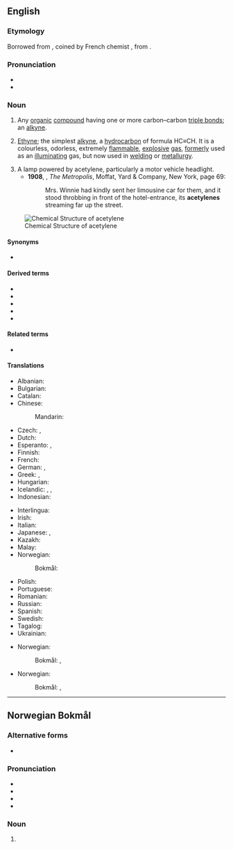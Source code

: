 {{also|acétylène}}
==English==

===Etymology===
Borrowed from {{bor|en|fr|acétylène}}, coined by French chemist {{w|Marcellin Berthelot}}, from {{m|en|acetyl}}.

===Pronunciation===
* {{IPA|en|/ə ˈsɛt əl ˌin/}}
* {{audio|en|en-us-acetylene.ogg|Audio (US)}}

===Noun===
{{en-noun|~}}

# {{lb|en|organic chemistry|countable}} Any [[organic]] [[compound]] having one or more carbon–carbon [[triple bond]]s; an [[alkyne]].
# {{lb|en|organic compound|uncountable}} [[ethyne|Ethyne]]; the simplest [[alkyne]], a [[hydrocarbon]] of formula HC≡CH. It is a colourless, odorless, extremely [[flammable]], [[explosive]] [[gas]], [[formerly]] used as an [[illuminating]] gas, but now used in [[welding]] or [[metallurgy]].
# A lamp powered by acetylene, particularly a motor vehicle headlight.
#*'''1908''', {{w|Upton Sinclair}}, ''The Metropolis'', Moffat, Yard & Company, New York, page 69:
#*:Mrs. Winnie had kindly sent her limousine car for them, and it stood throbbing in front of the hotel-entrance, its '''acetylenes''' streaming far up the street.

[[Image:Ethyne-2D-flat.png|thumb|right|Chemical Structure of acetylene]]

====Synonyms====
* {{sense|[[IUPAC]] name}} {{l|en|ethyne}}

====Derived terms====
* {{l|en|acetylene black}}
* {{l|en|acetylene torch}}
* {{l|en|acetylenation}}
* {{l|en|oxyacetylene}}
* {{l|en|polyacetylene}}

====Related terms====
* {{l|en|acetylide}}

====Translations====
{{trans-top|acetylene}}
* Albanian: {{t+|sq|acetilen}}
* Bulgarian: {{t|bg|ацетилен}}
* Catalan: {{t|ca|acetilè|m}}
* Chinese:
*: Mandarin: {{t+|cmn|乙炔|tr=yǐquē}}
* Czech: {{t+|cs|acetylen|m}}, {{t|cs|acetylén|m}}
* Dutch: {{t+|nl|acetyleen|n}}
* Esperanto: {{t+|eo|acetileno}}, {{t|eo|etino}}
* Finnish: {{t+|fi|asetyleeni}}
* French: {{t+|fr|acétylène}}
* German: {{t+|de|Acetylen|n}}, {{t+|de|Azetylen|n}}
* Greek: {{t+|el|ασετυλίνη|f}}, {{t+|el|ακετυλένιο|n}}
* Hungarian: {{t+|hu|acetilén}}
* Icelandic: {{t|is|kolvetnisgas|n}}, {{t|is|logsuðugas|n}}, {{t|is|asetýlen|n}}
* Indonesian: {{t+|id|asetilena}}
{{trans-mid}}
* Interlingua: {{t|ia|acetylen}}
* Irish: {{t|ga|aicéitiléin|f}}
* Italian: {{t+|it|acetilene}}
* Japanese: {{t+|ja|アセチレン|tr=asechiren}}, {{t+|ja|エチン|tr=echin}}
* Kazakh: {{t|kk|ацетилен}}
* Malay: {{t|ms|asetilena}}
* Norwegian:
*: Bokmål: {{t+|nb|acetylen|n}}
* Polish: {{t+|pl|acetylen|m-in}}
* Portuguese: {{t+|pt|acetileno}}
* Romanian: {{t+|ro|acetilenă|f}}
* Russian: {{t+|ru|ацетиле́н|m}}
* Spanish: {{t+|es|acetileno|m}}
* Swedish: {{t+|sv|acetylen|n}}
* Tagalog: {{t|tl|asetileno}}
* Ukrainian: {{t+|uk|ацетиле́н|m}}
{{trans-bottom}}

{{trans-top|ethyne}}
{{trans-mid}}
* Norwegian:
*: Bokmål: {{t+|nb|etyn|n}}, {{t+|nb|acetylen|n}}
{{trans-bottom}}

{{trans-top|a lamp powered by acetylene}}
{{trans-mid}}
* Norwegian:
*: Bokmål: {{t|nb|acetylenlampe|m|f}}, {{t|nb|karbidlampe|m|f}}
{{trans-bottom}}

----

==Norwegian Bokmål==

===Alternative forms===
* {{l|nb|acetyla}}

===Pronunciation===
* {{IPA|nb|/asɛˈtyːlənə/}}
* {{audio|nb|nb-acetylene.ogg|Audio}}
* {{rhymes|nb|ənə}}
* {{hyph|nb|a|ce|ty|le|ne}}

===Noun===
{{head|nb|noun form|g=n}}

# {{inflection of|nb|acetyl||definite|p}}